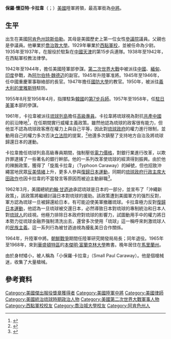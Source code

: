 {{Infobox President
| name          = 保羅·卡拉韋<br>{{lang|en|Paul Caraway}}
| image         = Paul Wyatt Caraway.JPG
| caption       = 保羅·卡拉韋
| birth_date   = {{Birth date|1905|12|23}} 
| birth_place  = {{flag|United States|1896}}[[阿肯色州|阿肯色州]][[琼斯伯勒_(阿肯色州)|琼斯伯勒]]
| death_date    = {{Death date and age|1985|12|13|1905|12|23}}
| death_place  = {{flag|United States}}[[馬里蘭州|馬里蘭州]]
|office       = [[File:Seal_of_High_Commissioner_of_the_Ryukyu_Islands.svg|25px]]第3任[[琉球列島高級專員|琉球列島高級專員]]
|term_start   = 1961年2月16日
|term_end     = 1964年7月31日
|1blankname   = 美國總統
|1namedata     = [[約翰·F·甘迺迪|約翰·F·甘迺迪]]→[[林登·B·詹森|林登·B·詹森]]
|predecessor  = [[唐納德·普倫蒂斯·布思|唐納德·普倫蒂斯·布思]]
|successor    = [[阿爾伯特·沃森二世|阿爾伯特·沃森二世]]
| placeofburial = 
| nickname      = 小保羅·卡拉韋（Small Paul Caraway）、<br>旋風卡拉韋（Typhoon Caraway） 
| allegiance    = {{USA}}
| branch        = {{flagicon|United States|army}}[[美國陸軍|美國陸軍]]
| serviceyears  = 1929年–1964年
| rank          = [[File:US-O9_insignia.svg|30px]] [[中將|中將]]
| unit          = 
| commands      = [[美國陸軍第7步兵師|第7步兵師]]<br>[[琉球列島高級專員|琉球列島美國民政府]]<br>陸軍研究開發局 
| battles       = [[第二次世界大戰|第二次世界大戰]]
| awards        = [[File:U.S._Army_Distinguished_Service_Medal_ribbon.svg|35px]] [[杰出服役勋章|杰出服役勋章]]
| relations     = {{link-en|哈蒂·懷亞特·卡拉韋|Hattie Wyatt Caraway|哈蒂·卡拉韋}}（母）<br>{{link-en|撒迪厄斯·H·卡拉韋|Thaddeus H. Caraway|撒迪厄斯·卡拉韋}}（父）
| laterwork     = [[律師|律師]]、[[教授|大學教授]]
}}
'''保羅·懷亞特·卡拉韋'''（{{lang-en|Paul Wyatt Caraway}}；{{bd|1905年|12月23日|1985年|12月13日|catIdx=Caraway}}）[[美國|美國]]陸軍將領，最高軍銜為[[中將|中將]]。

==生平==
{{multiple image
 | footer    = （左）任[[琉球列島高級專員|高級專員]]時與時任那霸市長[[西銘順治|西銘順治]]的合照（1964年7月）<br/>（中）前往[[本部町|本部町]]視察（1964年7月）<br/>（右）簽署報告書（1963年1月）
 | image1    = HICOM Caraway and Mayor Nishime.JPG
 | width1    = 100
 | image2    = HICOM Caraway visit Motobu Town.JPG
 | width2    = 168
 | image3    = HICOM Caraway signing reports.JPG
 | width3    = 188
}}
出生在美國[[阿肯色州|阿肯色州]][[琼斯伯勒_(阿肯色州)|琼斯伯勒]]。其母{{link-en|哈蒂·懷亞特·卡拉韋|Hattie Wyatt Caraway|哈蒂·卡拉韋}}是美國歷史上第一位女性[[參議院|參議院]]議員。父親{{link-en|撒迪厄斯·H·卡拉韋|Thaddeus H. Caraway|撒迪厄斯·卡拉韋}}也是參議員。他畢業於[[喬治敦大學|喬治敦大學]]。1929年畢業於[[西點軍校|西點軍校]]，並被任命為少尉。1935年至1937年，在服役於駐紮在[[中華民國大陸時期|中國]][[天津|天津]]的第15步兵連隊。1938年至1942年，在西點軍校教法律學。

1942年至1944年，擔任美國陸軍部參謀。[[第二次世界大戰|第二次世界大戰]]中被派往[[中國|中國]]、[[緬甸|緬甸]]、[[印度|印度]]參戰，為[[阿尔伯特·魏德迈|阿尔伯特·魏德迈]]的副官。1945年升陸軍准將。1945年至1946年，任中國重慶軍事聯絡部的長官。1947年擔任[[國防大學|國防大學]]的教官。1950年，被派往[[義大利|義大利]][[的里雅斯特|的里雅斯特]]駐防。

1955年8月至1956年4月，指揮駐紮[[韓國|韓國]]的[[美國陸軍第7步兵師|第7步兵師]]。1957年至1958年，任[[駐日美軍|駐日美軍]]本部的參謀。

1961年，卡拉韋被派往[[琉球列島|琉球列島]]擔任[[琉球列島高級專員|高級專員]]。卡拉韋將琉球視為對抗[[中華人民共和國|共產中國]]的前沿陣地<ref>{{cite news|last=Eunson|first=Robert|title=Okinawa is Important Nuclear Base|url=https://news.google.com/newspapers?id=79hNAAAAIBAJ&pg=7400,2737177&dq=paul-caraway&hl=en|accessdate=14 July 2011|newspaper=[[The_Free_Lance–Star|The Free Lance–Star]]|date=30 April 1964|agency=The Free Lance–Star Publishing Company|location=[[Fredericksburg,_Virginia|Fredericksburg, Virginia]]|page=12|archive-date=2021-06-12|archive-url=https://web.archive.org/web/20210612063138/https://news.google.com/newspapers?id=79hNAAAAIBAJ&pg=7400,2737177&dq=paul-caraway&hl=en}}</ref>，在任期間實行威權主義政策。雖然他認為琉球的政客很有能力，但他並不認為琉球政客應在權力上與自己平等，因此對[[琉球政府|琉球政府]]的權力進行限制，並動用自己的權力多次否決[[立法院_(琉球政府)|立法院]]的提案，<ref name=vs>{{cite book|last=Sarantakes|first=Nicholas Evans|title=Keystone: The American Occupation of Okinawa and U.S.-Japanese Relations|year=2000|publisher=[[Texas_A&M_University_Press|Texas A&M University Press]]|location=[[College_Station,_Texas|College Station, Texas]]|isbn=0-89096-969-8|chapter-url=https://books.google.com/books?id=wrTWnHuNNUcC&q=caraway&pg=PA112|accessdate=30 July 2011|chapter=Reischauer vs. Caraway|pages=112–137|archive-date=2021-06-16|archive-url=https://web.archive.org/web/20210616233704/https://books.google.com/books?id=wrTWnHuNNUcC&q=caraway&pg=PA112}}</ref>他還多次鎮壓了支持地方自治及將琉球歸還日本的運動。

卡拉韋擔任琉球列島高級專員期間，強制壓低[[電力價格|電力價格]]，對銀行業進行改革，以欺詐罪逮捕了一些著名的銀行幹部。他的一系列改革使琉球的經濟得到振興。由於他的辣腕政策，獲得了「旋風卡拉韋」（Typhoon Caraway）的綽號，但也招致沖繩當地民眾[[反美情緒|反美情緒]]上升，更多人參與[[復歸日本運動|復歸日本運動]]，同期的[[行政主席_(琉球政府)|琉球政府行政主席]][[大田政作|大田政作]]也因卡拉韋的不當發言等原因而被迫主動辭職<ref name="公文書館">{{cite web|url=https://www.archives.pref.okinawa.jp/event_information/past_exhibitions/9540#5|accessdate=2020年7月12日|publisher={{link-ja|沖繩縣公文書館|沖縄県公文書館}}|script-title=ja:行政主席の時代|archive-date=2020年7月12日|archive-url=https://web.archive.org/web/20200712033202/https://www.archives.pref.okinawa.jp/event_information/past_exhibitions/9540#5|dead-url=no}}</ref>。

1962年3月，美國總統[[約翰·甘迺迪|約翰·甘迺迪]]承認琉球是日本的一部分，並宣布了「沖繩新政策」，該政策將繼續討論日本對琉球的援助。該政策遭到美國軍方的强烈反對，軍方認為琉球一旦被歸還給日本，有可能迫使美軍撤離琉球。卡拉韋極力反對[[復歸日本運動|復歸日本運動]]，他認為一旦琉球被交還日本，必然導致日本對琉球的專制統治和日本人對[[琉球人|琉球人]]的歧視。他極力排除日本政府對琉球的影響力，試圖動用手中的權力將日本勢力從琉球金融界强制清洗出去，還曾多次使用「琉球」這一稱呼來刺激琉球人的[[民族主義|民族主義]]。這一系列行為被甘迺迪視為擾亂美日合作關係。

1964年，升陸軍中將。[[朝鮮戰爭|朝鮮戰爭]]期間任陸軍研究開發局局長；同年退役。1965年至1968年，來到[[華盛頓特區|華盛頓特區]]的[[本傑明·富蘭克林大學|本傑明·富蘭克林大學]]教書。晚年居住在[[馬里蘭州|馬里蘭州]]。

由於身材矮小，被人稱為「小保羅·卡拉韋」（Small Paul Caraway）。他是個槍械迷，收集了大量槍械。

== 參考資料 ==
{{reflist}}
{{美國治理琉球時期高官}}
{{Authority control}}

{{DEFAULTSORT:Caraway, Paul Wyatt}}
[[Category:美國傑出服役獎章獲得者|Category:美國傑出服役獎章獲得者]]
[[Category:美國陸軍中將|Category:美國陸軍中將]]
[[Category:美國律師|Category:美國律師]]
[[Category:美國統治琉球時期政治人物|Category:美國統治琉球時期政治人物]]
[[Category:美國第二次世界大戰軍事人物|Category:美國第二次世界大戰軍事人物]]
[[Category:西點軍校校友|Category:西點軍校校友]]
[[Category:喬治城大學校友|Category:喬治城大學校友]]
[[Category:阿肯色州人|Category:阿肯色州人]]